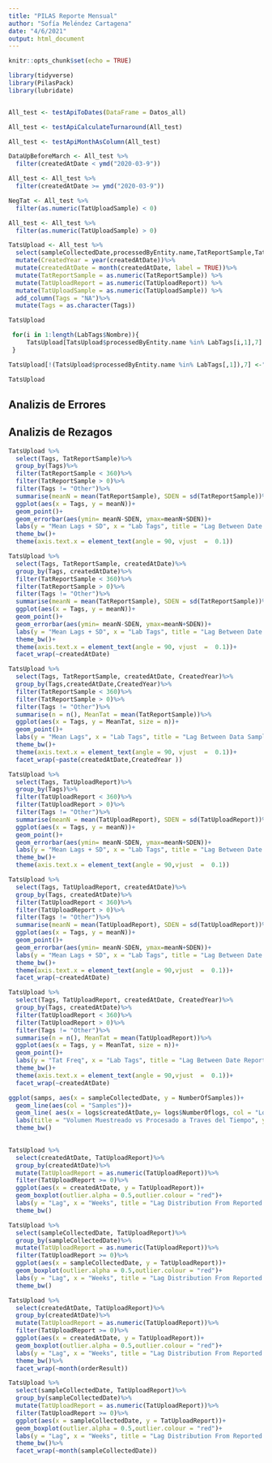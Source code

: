 ```yaml
---
title: "PILAS Reporte Mensual"
author: "Sofía Meléndez Cartagena"
date: "4/6/2021"
output: html_document
---
```


```r
knitr::opts_chunk$set(echo = TRUE)
```

 
```r
library(tidyverse)
library(PilasPack)
library(lubridate)
```

```r

```

```r
All_test <- testApiToDates(DataFrame = Datos_all)

```

```r
All_test <- testApiCalculateTurnaround(All_test)

```

```r
All_test <- testApiMonthAsColumn(All_test)

```

```r
DataUpBeforeMarch <- All_test %>%
  filter(createdAtDate < ymd("2020-03-9"))
```

```r
All_test <- All_test %>%
  filter(createdAtDate >= ymd("2020-03-9"))
```

```r
NegTat <- All_test %>%
  filter(as.numeric(TatUploadSample) < 0)
```

```r
All_test <- All_test %>%
  filter(as.numeric(TatUploadSample) > 0)
```

```r
TatsUpload <- All_test %>%
  select(sampleCollectedDate,processedByEntity.name,TatReportSample,TatUploadReport, TatUploadSample, createdAtDate) %>%
  mutate(CreatedYear = year(createdAtDate))%>%
  mutate(createdAtDate = month(createdAtDate, label = TRUE))%>%
  mutate(TatReportSample = as.numeric(TatReportSample)) %>%
  mutate(TatUploadReport = as.numeric(TatUploadReport)) %>%
  mutate(TatUploadSample = as.numeric(TatUploadSample)) %>%
  add_column(Tags = "NA")%>%
  mutate(Tags = as.character(Tags))

TatsUpload
```


```r
 for(i in 1:length(LabTags$Nombre)){
     TatsUpload[TatsUpload$processedByEntity.name %in% LabTags[i,1],7] <- LabTags[i,3]
 }

TatsUpload[!(TatsUpload$processedByEntity.name %in% LabTags[,1]),7] <-"Other"

TatsUpload
```

## Analizis de Errores




## Analizis de Rezagos

```r
TatsUpload %>%
  select(Tags, TatReportSample)%>%
  group_by(Tags)%>%
  filter(TatReportSample < 360)%>%
  filter(TatReportSample > 0)%>%
  filter(Tags != "Other")%>%
  summarise(meanN = mean(TatReportSample), SDEN = sd(TatReportSample))%>%
  ggplot(aes(x = Tags, y = meanN))+
  geom_point()+
  geom_errorbar(aes(ymin= meanN-SDEN, ymax=meanN+SDEN))+
  labs(y = "Mean Lags + SD", x = "Lab Tags", title = "Lag Between Date Sampled and Date Reported")+
  theme_bw()+
  theme(axis.text.x = element_text(angle = 90, vjust  =  0.1))

```

```r
TatsUpload %>%
  select(Tags, TatReportSample, createdAtDate)%>%
  group_by(Tags, createdAtDate)%>%
  filter(TatReportSample < 360)%>%
  filter(TatReportSample > 0)%>%
  filter(Tags != "Other")%>%
  summarise(meanN = mean(TatReportSample), SDEN = sd(TatReportSample))%>%
  ggplot(aes(x = Tags, y = meanN))+
  geom_point()+
  geom_errorbar(aes(ymin= meanN-SDEN, ymax=meanN+SDEN))+
  labs(y = "Mean Lags + SD", x = "Lab Tags", title = "Lag Between Date Sampled and Date Reported")+
  theme_bw()+
  theme(axis.text.x = element_text(angle = 90, vjust  =  0.1))+
  facet_wrap(~createdAtDate)

```

```r
TatsUpload %>%
  select(Tags, TatReportSample, createdAtDate, CreatedYear)%>%
  group_by(Tags,createdAtDate,CreatedYear)%>%
  filter(TatReportSample < 360)%>%
  filter(TatReportSample > 0)%>%
  filter(Tags != "Other")%>%
  summarise(n = n(), MeanTat = mean(TatReportSample))%>%
  ggplot(aes(x = Tags, y = MeanTat, size = n))+
  geom_point()+
  labs(y = "Mean Lags", x = "Lab Tags", title = "Lag Between Data Sampled and Date Reported")+
  theme_bw()+
  theme(axis.text.x = element_text(angle = 90, vjust  =  0.1))+
  facet_wrap(~paste(createdAtDate,CreatedYear ))

```

```r
TatsUpload %>%
  select(Tags, TatUploadReport)%>%
  group_by(Tags)%>%
  filter(TatUploadReport < 360)%>%
  filter(TatUploadReport > 0)%>%
  filter(Tags != "Other")%>%
  summarise(meanN = mean(TatUploadReport), SDEN = sd(TatUploadReport))%>%
  ggplot(aes(x = Tags, y = meanN))+
  geom_point()+
  geom_errorbar(aes(ymin= meanN-SDEN, ymax=meanN+SDEN))+
  labs(y = "Mean Lags + SD", x = "Lab Tags", title = "Lag Between Date Reported and Date Upload")+
  theme_bw()+
  theme(axis.text.x = element_text(angle = 90,vjust  =  0.1))

```

```r
TatsUpload %>%
  select(Tags, TatUploadReport, createdAtDate)%>%
  group_by(Tags, createdAtDate)%>%
  filter(TatUploadReport < 360)%>%
  filter(TatUploadReport > 0)%>%
  filter(Tags != "Other")%>%
  summarise(meanN = mean(TatUploadReport), SDEN = sd(TatUploadReport))%>%
  ggplot(aes(x = Tags, y = meanN))+
  geom_point()+
  geom_errorbar(aes(ymin= meanN-SDEN, ymax=meanN+SDEN))+
  labs(y = "Mean Lags + SD", x = "Lab Tags", title = "Lag Between Date Sampled and Date Reported")+
  theme_bw()+
  theme(axis.text.x = element_text(angle = 90,vjust  =  0.1))+
  facet_wrap(~createdAtDate)

```

```r
TatsUpload %>%
  select(Tags, TatUploadReport, createdAtDate, CreatedYear)%>%
  group_by(Tags, createdAtDate)%>%
  filter(TatUploadReport < 360)%>%
  filter(TatUploadReport > 0)%>%
  filter(Tags != "Other")%>%
  summarise(n = n(), MeanTat = mean(TatUploadReport))%>%
  ggplot(aes(x = Tags, y = MeanTat, size = n))+
  geom_point()+
  labs(y = "Tat Freq", x = "Lab Tags", title = "Lag Between Date Reported and Date Uploaded")+
  theme_bw()+
  theme(axis.text.x = element_text(angle = 90,vjust  =  0.1))+
  facet_wrap(~createdAtDate)

```

<!-- Añade el codigo para llegar a esta grafica -->

```r
ggplot(samps, aes(x = sampleCollectedDate, y = NumberOfSamples))+
  geom_line(aes(col = "Samples"))+
  geom_line( aes(x = logs$createdAtDate,y= logs$NumberOflogs, col = "Logs"))+
  labs(title = "Volumen Muestreado vs Procesado a Traves del Tiempo", y = "Volumen", x = "Meses")+
  theme_bw()
  
```

```r
TatsUpload %>%
  select(createdAtDate, TatUploadReport)%>%
  group_by(createdAtDate)%>%
  mutate(TatUploadReport = as.numeric(TatUploadReport))%>%
  filter(TatUploadReport >= 0)%>%
  ggplot(aes(x = createdAtDate, y = TatUploadReport))+
  geom_boxplot(outlier.alpha = 0.5,outlier.colour = "red")+
  labs(y = "Lag", x = "Weeks", title = "Lag Distribution From Reported to Upload", subtitle = "Outliers in Red")+
  theme_bw()

```

```r
TatsUpload %>%
  select(sampleCollectedDate, TatUploadReport)%>%
  group_by(sampleCollectedDate)%>%
  mutate(TatUploadReport = as.numeric(TatUploadReport))%>%
  filter(TatUploadReport >= 0)%>%
  ggplot(aes(x = sampleCollectedDate, y = TatUploadReport))+
  geom_boxplot(outlier.alpha = 0.5,outlier.colour = "red")+
  labs(y = "Lag", x = "Weeks", title = "Lag Distribution From Reported to Upload", subtitle = "Outliers in Red")+
  theme_bw()

```

```r
TatsUpload %>%
  select(createdAtDate, TatUploadReport)%>%
  group_by(createdAtDate)%>%
  mutate(TatUploadReport = as.numeric(TatUploadReport))%>%
  filter(TatUploadReport >= 0)%>%
  ggplot(aes(x = createdAtDate, y = TatUploadReport))+
  geom_boxplot(outlier.alpha = 0.5,outlier.colour = "red")+
  labs(y = "Lag", x = "Weeks", title = "Lag Distribution From Reported to Upload", subtitle = "Outliers in Red")+
  theme_bw()%>%
  facet_wrap(~month(orderResult))

```

```r
TatsUpload %>%
  select(sampleCollectedDate, TatUploadReport)%>%
  group_by(sampleCollectedDate)%>%
  mutate(TatUploadReport = as.numeric(TatUploadReport))%>%
  filter(TatUploadReport >= 0)%>%
  ggplot(aes(x = sampleCollectedDate, y = TatUploadReport))+
  geom_boxplot(outlier.alpha = 0.5,outlier.colour = "red")+
  labs(y = "Lag", x = "Weeks", title = "Lag Distribution From Reported to Upload", subtitle = "Outliers in Red")+
  theme_bw()%>%
  facet_wrap(~month(sampleCollectedDate))

```






